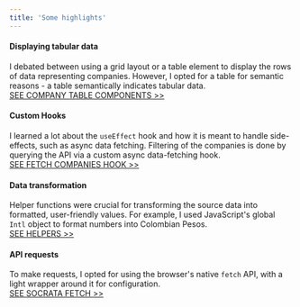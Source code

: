 ```yaml
---
title: 'Some highlights'
---
```


<h4>Displaying tabular data</h4>
I debated between using a grid layout or a table element to display the rows of data representing companies.
However, I opted for a table for semantic reasons - a table semantically indicates tabular data.
<br />
<a href="https://github.com/santidiazl/colombia1000.com/tree/main/src/components/CompanyTable" target="_blank" rel="noreferrer">SEE COMPANY TABLE COMPONENTS >></a>


<h4>Custom Hooks</h4> I learned a lot about the <code>useEffect</code> hook and how it is meant to handle side-effects,
such as async data fetching. Filtering of the companies is done by querying the API via a custom async
data-fetching hook.
<br />
<a href="https://github.com/santidiazl/colombia1000.com/blob/main/src/components/CompanyTable/use-fetch-companies.hook.ts#L9" target="_blank" rel="noreferrer">SEE FETCH COMPANIES HOOK >></a>

<h4>Data transformation</h4>
Helper functions were crucial for transforming the source data into formatted, user-friendly values.
For example, I used JavaScript's global <code>Intl</code> object to format numbers into Colombian Pesos.
<br />
<a href="https://github.com/santidiazl/colombia1000.com/blob/main/src/helpers/index.ts" target="_blank" rel="noreferrer" >SEE HELPERS >></a>

<h4>API requests</h4>
To make requests, I opted for using the browser's native <code>fetch</code> API, with a light wrapper around it for configuration.
<br />
<a href="https://github.com/santidiazl/colombia1000.com/blob/main/src/api/fetch.ts" target="_blank" rel="noreferrer">SEE SOCRATA FETCH >></a>
